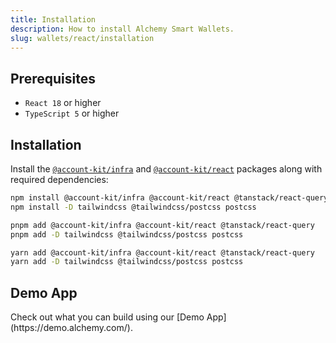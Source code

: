 ```yaml
---
title: Installation
description: How to install Alchemy Smart Wallets.
slug: wallets/react/installation
---
```


## Prerequisites

- `React 18` or higher
- `TypeScript 5` or higher

## Installation

Install the [`@account-kit/infra`](https://www.npmjs.com/package/@account-kit/infra) and [`@account-kit/react`](https://www.npmjs.com/package/@account-kit/react) packages along with required dependencies:

<CodeBlocks>

```bash npm
npm install @account-kit/infra @account-kit/react @tanstack/react-query
npm install -D tailwindcss @tailwindcss/postcss postcss
```

```bash pnpm
pnpm add @account-kit/infra @account-kit/react @tanstack/react-query
pnpm add -D tailwindcss @tailwindcss/postcss postcss
```

```bash yarn
yarn add @account-kit/infra @account-kit/react @tanstack/react-query
yarn add -D tailwindcss @tailwindcss/postcss postcss
```

</CodeBlocks>

## Demo App

<Tip>
  Check out what you can build using our [Demo App](https://demo.alchemy.com/).
</Tip>
